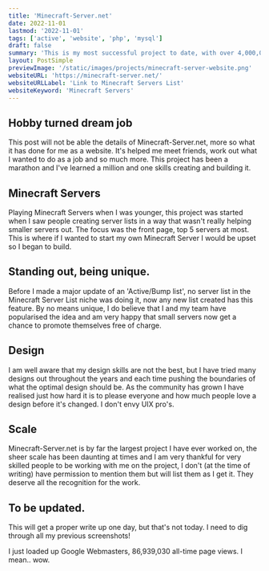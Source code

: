 ```yaml
---
title: 'Minecraft-Server.net'
date: 2022-11-01
lastmod: '2022-11-01'
tags: ['active', 'website', 'php', 'mysql']
draft: false
summary: 'This is my most successful project to date, with over 4,000,000 Minecraft Players delivered to Minecraft Servers all over the globe.'
layout: PostSimple
previewImage: '/static/images/projects/minecraft-server-website.png'
websiteURL: 'https://minecraft-server.net/'
websiteURLLabel: 'Link to Minecraft Servers List'
websiteKeyword: 'Minecraft Servers'
---
```


## Hobby turned dream job

This post will not be able the details of Minecraft-Server.net, more so what it has done for me as a website. It's helped me meet friends, work out what I wanted to do as a job and so much more. This project has been a marathon and I've learned a million and one skills creating and building it.

## Minecraft Servers

Playing Minecraft Servers when I was younger, this project was started when I saw people creating server lists in a way that wasn't really helping smaller servers out. The focus was the front page, top 5 servers at most. This is where if I wanted to start my own Minecraft Server I would be upset so I began to build.

## Standing out, being unique.

Before I made a major update of an 'Active/Bump list', no server list in the Minecraft Server List niche was doing it, now any new list created has this feature. By no means unique, I do believe that I and my team have popularised the idea and am very happy that small servers now get a chance to promote themselves free of charge.

## Design

I am well aware that my design skills are not the best, but I have tried many designs out throughout the years and each time pushing the boundaries of what the optimal design should be. As the community has grown I have realised just how hard it is to please everyone and how much people love a design before it's changed. I don't envy UIX pro's.

## Scale

Minecraft-Server.net is by far the largest project I have ever worked on, the sheer scale has been daunting at times and I am very thankful for very skilled people to be working with me on the project, I don't (at the time of writing) have permission to mention them but will list them as I get it. They deserve all the recognition for the work.

## To be updated.

This will get a proper write up one day, but that's not today. I need to dig through all my previous screenshots!

I just loaded up Google Webmasters, 86,939,030 all-time page views. I mean.. wow.
